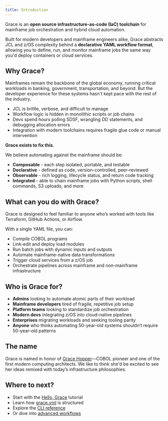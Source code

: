 ```yaml
---
title: Introduction
---
```


Grace is an **open source infrastructure-as-code (IaC) toolchain** for mainframe job orchestration and hybrid cloud automation.

Built for modern developers and mainframe engineers alike, Grace abstracts JCL and z/OS complexity behind a **declarative YAML workflow format**, allowing you to define, run, and monitor mainframe jobs the same way you'd deploy containers or cloud services.

## Why Grace?

Mainframes remain the backbone of the global economy, running critical workloads in banking, government, transportation, and beyond. But the developer experience for these systems hasn't kept pace with the rest of the industry.

- JCL is brittle, verbose, and difficult to manage
- Workflow logic is hidden in monolithic scripts or job chains
- Devs spend hours polling SDSF, wrangling DD statements, and debugging allocation errors
- Integration with modern toolchains requires fragile glue code or manual intervention

**Grace exists to fix this.**

We believe automating against the mainframe should be:

- **Composable** - each step isolated, portable, and testable
- **Declarative** - defined as code, version-controlled, peer-reviewed
- **Observable** - rich logging, lifecycle status, and return code tracking
- **Integrated** - able to chain mainframe jobs with Python scripts, shell commands, S3 uploads, and more

## What can you do with Grace?

Grace is designed to feel familiar to anyone who’s worked with tools like Terraform, GitHub Actions, or Airflow.

With a single YAML file, you can:

- Compile COBOL programs
- Link-edit and deploy load modules
- Run batch jobs with dynamic inputs and outputs
- Automate mainframe-native data transformations
- Trigger cloud services from a z/OS job
- Orchestrate pipelines across mainframe and non-mainframe infrastructure

## Who is Grace for?

- **Admins** looking to automate atomic parts of their workload
- **Mainframe developers** tired of fragile, repetitive job setup
- **Platform teams** looking to standardize job orchestration
- **Modern devs** integrating z/OS into cloud-native pipelines
- **Enterprises** migrating workloads and seeking tooling parity
- **Anyone** who thinks automating 50-year-old systems shouldn’t require 50-year-old patterns

## The name

Grace is named in honor of [Grace Hopper](https://en.wikipedia.org/wiki/Grace_Hopper)—COBOL pioneer and one of the first modern computing architects. We like to think she'd be excited to see her ideas remixed with today’s infrastructure philosophies.

## Where to next?

- Start with the [Hello, Grace](/docs/tutorials/hello-grace) tutorial
- Learn how [grace.yml](/docs/yaml-specification) is structured
- Explore the [CLI reference](/docs/cli-reference)
- Or dive into [advanced workflows](#)
